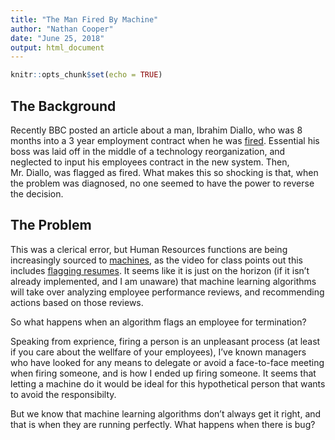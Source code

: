 ---
title: "The Man Fired By Machine"
author: "Nathan Cooper"
date: "June 25, 2018"
output: html_document
---

```{r setup, include=FALSE}
knitr::opts_chunk$set(echo = TRUE)
```

## The Background

Recently BBC posted an article about a man, Ibrahim Diallo, who was 8 months into a 3 year employment contract when he was [fired](https://www.bbc.com/news/technology-44561838). Essential his boss was laid off in the middle of a technology reorganization, and neglected to input his employees contract in the new system. Then,  Mr. Diallo, was flagged as fired. What makes this so shocking is that, when the problem was diagnosed, no one seemed to have the power to reverse the decision.


## The Problem

This was a clerical error, but Human Resources functions are being increasingly sourced to [machines](https://www.techemergence.com/machine-learning-in-human-resources/), as the video for class points out this includes [flagging resumes](https://youtube.com/watch?v=MqoRzNhrTnQ). It seems like it is just on the horizon (if it isn't already implemented, and I am unaware) that machine learning algorithms will take over analyzing employee performance reviews, and recommending actions based on those reviews. 

So what happens when an algorithm flags an employee for termination? 

Speaking from exprience, firing a person is an unpleasant process (at least if you care about the wellfare of your employees), I've known managers who have looked for any means to delegate or avoid a face-to-face meeting when firing someone, and is how I ended up firing someone. It seems that letting a machine do it would be ideal for this hypothetical person that wants to avoid the responsibilty.

But we know that machine learning algorithms don't always get it right, and that is when they are running perfectly. What happens when there is bug?
